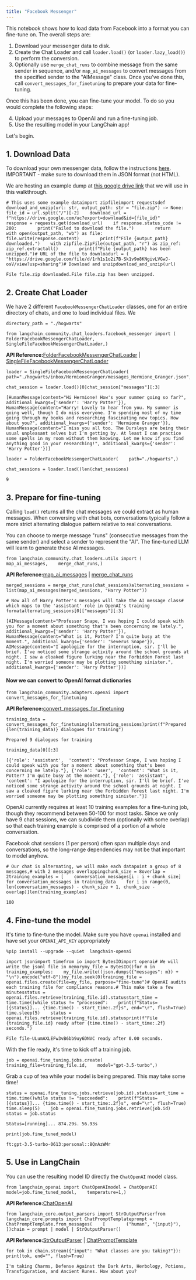 ```yaml
---
title: "Facebook Messenger"
---
```


This notebook shows how to load data from Facebook into a format you can fine-tune on. The overall steps are:

1. Download your messenger data to disk.
2. Create the Chat Loader and call `loader.load()` (or `loader.lazy_load()`) to perform the conversion.
3. Optionally use `merge_chat_runs` to combine message from the same sender in sequence, and/or `map_ai_messages` to convert messages from the specified sender to the "AIMessage" class. Once you've done this, call `convert_messages_for_finetuning` to prepare your data for fine-tuning.

Once this has been done, you can fine-tune your model. To do so you would complete the following steps:

4. Upload your messages to OpenAI and run a fine-tuning job.
5. Use the resulting model in your LangChain app!

Let's begin.

## 1. Download Data

To download your own messenger data, follow the instructions [here](https://www.zapptales.com/en/download-facebook-messenger-chat-history-how-to/). IMPORTANT - make sure to download them in JSON format (not HTML).

We are hosting an example dump at [this google drive link](https://drive.google.com/file/d/1rh1s1o2i7B-Sk1v9o8KNgivLVGwJ-osV/view?usp=sharing) that we will use in this walkthrough.

```
# This uses some example dataimport zipfileimport requestsdef download_and_unzip(url: str, output_path: str = "file.zip") -> None:    file_id = url.split("/")[-2]    download_url = f"https://drive.google.com/uc?export=download&id={file_id}"    response = requests.get(download_url)    if response.status_code != 200:        print("Failed to download the file.")        return    with open(output_path, "wb") as file:        file.write(response.content)        print(f"File {output_path} downloaded.")    with zipfile.ZipFile(output_path, "r") as zip_ref:        zip_ref.extractall()        print(f"File {output_path} has been unzipped.")# URL of the file to downloadurl = (    "https://drive.google.com/file/d/1rh1s1o2i7B-Sk1v9o8KNgivLVGwJ-osV/view?usp=sharing")# Download and unzipdownload_and_unzip(url)
```

```
File file.zip downloaded.File file.zip has been unzipped.
```

## 2. Create Chat Loader

We have 2 different `FacebookMessengerChatLoader` classes, one for an entire directory of chats, and one to load individual files. We

```
directory_path = "./hogwarts"
```

```
from langchain_community.chat_loaders.facebook_messenger import (    FolderFacebookMessengerChatLoader,    SingleFileFacebookMessengerChatLoader,)
```

**API Reference:**[FolderFacebookMessengerChatLoader](https://python.langchain.com/api_reference/community/chat_loaders/langchain_community.chat_loaders.facebook_messenger.FolderFacebookMessengerChatLoader.html) | [SingleFileFacebookMessengerChatLoader](https://python.langchain.com/api_reference/community/chat_loaders/langchain_community.chat_loaders.facebook_messenger.SingleFileFacebookMessengerChatLoader.html)

```
loader = SingleFileFacebookMessengerChatLoader(    path="./hogwarts/inbox/HermioneGranger/messages_Hermione_Granger.json",)
```

```
chat_session = loader.load()[0]chat_session["messages"][:3]
```

```
[HumanMessage(content="Hi Hermione! How's your summer going so far?", additional_kwargs={'sender': 'Harry Potter'}), HumanMessage(content="Harry! Lovely to hear from you. My summer is going well, though I do miss everyone. I'm spending most of my time going through my books and researching fascinating new topics. How about you?", additional_kwargs={'sender': 'Hermione Granger'}), HumanMessage(content="I miss you all too. The Dursleys are being their usual unpleasant selves but I'm getting by. At least I can practice some spells in my room without them knowing. Let me know if you find anything good in your researching!", additional_kwargs={'sender': 'Harry Potter'})]
```

```
loader = FolderFacebookMessengerChatLoader(    path="./hogwarts",)
```

```
chat_sessions = loader.load()len(chat_sessions)
```

```
9
```

## 3. Prepare for fine-tuning

Calling `load()` returns all the chat messages we could extract as human messages. When conversing with chat bots, conversations typically follow a more strict alternating dialogue pattern relative to real conversations.

You can choose to merge message "runs" (consecutive messages from the same sender) and select a sender to represent the "AI". The fine-tuned LLM will learn to generate these AI messages.

```
from langchain_community.chat_loaders.utils import (    map_ai_messages,    merge_chat_runs,)
```

**API Reference:**[map\_ai\_messages](https://python.langchain.com/api_reference/community/chat_loaders/langchain_community.chat_loaders.utils.map_ai_messages.html) | [merge\_chat\_runs](https://python.langchain.com/api_reference/community/chat_loaders/langchain_community.chat_loaders.utils.merge_chat_runs.html)

```
merged_sessions = merge_chat_runs(chat_sessions)alternating_sessions = list(map_ai_messages(merged_sessions, "Harry Potter"))
```

```
# Now all of Harry Potter's messages will take the AI message class# which maps to the 'assistant' role in OpenAI's training formatalternating_sessions[0]["messages"][:3]
```

```
[AIMessage(content="Professor Snape, I was hoping I could speak with you for a moment about something that's been concerning me lately.", additional_kwargs={'sender': 'Harry Potter'}), HumanMessage(content="What is it, Potter? I'm quite busy at the moment.", additional_kwargs={'sender': 'Severus Snape'}), AIMessage(content="I apologize for the interruption, sir. I'll be brief. I've noticed some strange activity around the school grounds at night. I saw a cloaked figure lurking near the Forbidden Forest last night. I'm worried someone may be plotting something sinister.", additional_kwargs={'sender': 'Harry Potter'})]
```

#### Now we can convert to OpenAI format dictionaries

```
from langchain_community.adapters.openai import convert_messages_for_finetuning
```

**API Reference:**[convert\_messages\_for\_finetuning](https://python.langchain.com/api_reference/community/adapters/langchain_community.adapters.openai.convert_messages_for_finetuning.html)

```
training_data = convert_messages_for_finetuning(alternating_sessions)print(f"Prepared {len(training_data)} dialogues for training")
```

```
Prepared 9 dialogues for training
```

```
training_data[0][:3]
```

```
[{'role': 'assistant',  'content': "Professor Snape, I was hoping I could speak with you for a moment about something that's been concerning me lately."}, {'role': 'user',  'content': "What is it, Potter? I'm quite busy at the moment."}, {'role': 'assistant',  'content': "I apologize for the interruption, sir. I'll be brief. I've noticed some strange activity around the school grounds at night. I saw a cloaked figure lurking near the Forbidden Forest last night. I'm worried someone may be plotting something sinister."}]
```

OpenAI currently requires at least 10 training examples for a fine-tuning job, though they recommend between 50-100 for most tasks. Since we only have 9 chat sessions, we can subdivide them (optionally with some overlap) so that each training example is comprised of a portion of a whole conversation.

Facebook chat sessions (1 per person) often span multiple days and conversations, so the long-range dependencies may not be that important to model anyhow.

```
# Our chat is alternating, we will make each datapoint a group of 8 messages,# with 2 messages overlappingchunk_size = 8overlap = 2training_examples = [    conversation_messages[i : i + chunk_size]    for conversation_messages in training_data    for i in range(0, len(conversation_messages) - chunk_size + 1, chunk_size - overlap)]len(training_examples)
```

```
100
```

## 4. Fine-tune the model

It's time to fine-tune the model. Make sure you have `openai` installed and have set your `OPENAI_API_KEY` appropriately

```
%pip install --upgrade --quiet  langchain-openai
```

```
import jsonimport timefrom io import BytesIOimport openai# We will write the jsonl file in memorymy_file = BytesIO()for m in training_examples:    my_file.write((json.dumps({"messages": m}) + "\n").encode("utf-8"))my_file.seek(0)training_file = openai.files.create(file=my_file, purpose="fine-tune")# OpenAI audits each training file for compliance reasons.# This make take a few minutesstatus = openai.files.retrieve(training_file.id).statusstart_time = time.time()while status != "processed":    print(f"Status=[{status}]... {time.time() - start_time:.2f}s", end="\r", flush=True)    time.sleep(5)    status = openai.files.retrieve(training_file.id).statusprint(f"File {training_file.id} ready after {time.time() - start_time:.2f} seconds.")
```

```
File file-ULumAXLEFw3vB6bb9uy6DNVC ready after 0.00 seconds.
```

With the file ready, it's time to kick off a training job.

```
job = openai.fine_tuning.jobs.create(    training_file=training_file.id,    model="gpt-3.5-turbo",)
```

Grab a cup of tea while your model is being prepared. This may take some time!

```
status = openai.fine_tuning.jobs.retrieve(job.id).statusstart_time = time.time()while status != "succeeded":    print(f"Status=[{status}]... {time.time() - start_time:.2f}s", end="\r", flush=True)    time.sleep(5)    job = openai.fine_tuning.jobs.retrieve(job.id)    status = job.status
```

```
Status=[running]... 874.29s. 56.93s
```

```
print(job.fine_tuned_model)
```

```
ft:gpt-3.5-turbo-0613:personal::8QnAzWMr
```

## 5. Use in LangChain

You can use the resulting model ID directly the `ChatOpenAI` model class.

```
from langchain_openai import ChatOpenAImodel = ChatOpenAI(    model=job.fine_tuned_model,    temperature=1,)
```

**API Reference:**[ChatOpenAI](https://python.langchain.com/api_reference/openai/chat_models/langchain_openai.chat_models.base.ChatOpenAI.html)

```
from langchain_core.output_parsers import StrOutputParserfrom langchain_core.prompts import ChatPromptTemplateprompt = ChatPromptTemplate.from_messages(    [        ("human", "{input}"),    ])chain = prompt | model | StrOutputParser()
```

**API Reference:**[StrOutputParser](https://python.langchain.com/api_reference/core/output_parsers/langchain_core.output_parsers.string.StrOutputParser.html) | [ChatPromptTemplate](https://python.langchain.com/api_reference/core/prompts/langchain_core.prompts.chat.ChatPromptTemplate.html)

```
for tok in chain.stream({"input": "What classes are you taking?"}):    print(tok, end="", flush=True)
```

```
I'm taking Charms, Defense Against the Dark Arts, Herbology, Potions, Transfiguration, and Ancient Runes. How about you?
```
